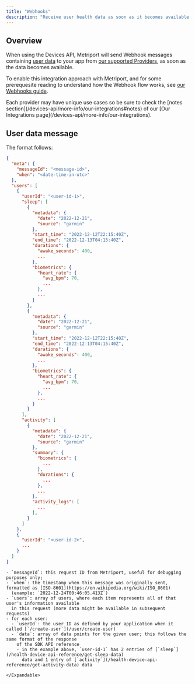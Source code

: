 ```yaml
---
title: "Webhooks"
description: "Receive user health data as soon as it becomes available."
---
```


## Overview

When using the Devices API, Metriport will send Webhook messages containing [user data](#user-data-message) to your app
from [our supported Providers](/devices-api/more-info/our-integrations), as soon as the data becomes available.

To enable this integration approach with Metriport, and for some prerequesite reading to understand
how the Webhook flow works, see [our Webhooks guide](/home/api-info/webhooks).

<Info>
  Each provider may have unique use cases so be sure to check the [notes
  section](/devices-api/more-info/our-integrations#notes) of our [Our Integrations
  page](/devices-api/more-info/our-integrations).
</Info>

## User data message

The format follows:

```json
{
  "meta": {
    "messageId": "<message-id>",
    "when": "<date-time-in-utc>"
  },
  "users": [
    {
      "userId": "<user-id-1>",
      "sleep": [
        {
          "metadata": {
            "date": "2022-12-21",
            "source": "garmin"
          },
          "start_time": "2022-12-12T22:15:40Z",
          "end_time": "2022-12-13T04:15:40Z",
          "durations": {
            "awake_seconds": 400,
            ...
          },
          "biometrics": {
            "heart_rate": {
              "avg_bpm": 70,
              ...
            },
            ...
          }
        },
        {
          "metadata": {
            "date": "2022-12-21",
            "source": "garmin"
          },
          "start_time": "2022-12-12T22:15:40Z",
          "end_time": "2022-12-13T04:15:40Z",
          "durations": {
            "awake_seconds": 400,
            ...
          },
          "biometrics": {
            "heart_rate": {
              "avg_bpm": 70,
              ...
            },
            ...
          }
        }
      ],
      "activity": [
        {
          "metadata": {
            "date": "2022-12-21",
            "source": "garmin"
          },
          "summary": {
            "biometrics": {
              ...
            },
            "durations": {
              ...
            },
            ...
          },
          "activity_logs": [
            ...
          ],
        }
      ]
    },
    {
      "userId": "<user-id-2>",
      ...
    }
  ]
}
```

<ResponseField name="Details">
  <Expandable title="details">

    - `messageId`: this request ID from Metriport, useful for debugging purposes only;
    - `when`: the timestamp when this message was originally sent, formatted as [ISO-8601](https://en.wikipedia.org/wiki/ISO_8601)
      (example: `2022-12-24T00:46:05.413Z`)
    - `users`: array of users, where each item represents all of that user's information available
      in this request (more data might be available in subsequent requests)
    - for each user:
      - `userId`: the user ID as defined by your application when it called [`/create-user`](/user/create-user)
      - `data`: array of data points for the given user; this follows the same format of the response
        of the SDK API reference
        - in the example above, `user-id-1` has 2 entries of [`sleep`](/health-device-api-reference/get-sleep-data)
          data and 1 entry of [`activity`](/health-device-api-reference/get-activity-data) data

    </Expandable>

</ResponseField>
